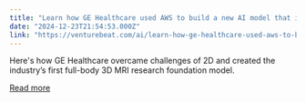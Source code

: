 ```yaml
---
title: "Learn how GE Healthcare used AWS to build a new AI model that interprets MRIs"
date: "2024-12-23T21:54:53.000Z"
link: "https://venturebeat.com/ai/learn-how-ge-healthcare-used-aws-to-build-a-new-ai-model-that-interprets-mris/"
---
```


Here's how GE Healthcare overcame challenges of 2D and created the industry’s first full-body 3D MRI research foundation model.

[Read more](https://venturebeat.com/ai/learn-how-ge-healthcare-used-aws-to-build-a-new-ai-model-that-interprets-mris/)
